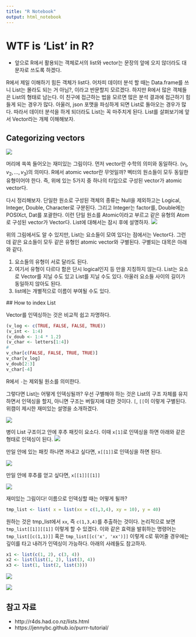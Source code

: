 ```yaml
---
title: "R Notebook"
output: html_notebook
---
```



# WTF is 'List' in R?

* 앞으로 R에서 활용되는 객체로서의 list와 vector는 문장의 앞에 오지 않더라도 대문자로 쓰도록 하겠다. 

R에서 제일 이해하기 힘든 객체가 list다. 어차피 데이터 분석 할 때는  Data.frame를 쓰니 List는 몰라도 되는 거 아님?, 이라고 반문할지 모르겠다. 하지만 R에서 많은 객체들은 List의 형태로 남는다. 이 친구에 접근하는 법을 모르면 많은 분석 결과에 접근하기 힘들게 되는 경우가 많다. 아울러, json 포맷을 파싱하게 되면 List로 돌아오는 경우가 많다. 따라서 데이터 분석을 하게 되더라도 List는 꼭 마주치게 된다. List를 살펴보기에 앞서 Vector라는 개체 이해해보자. 

## Categorizing vectors

![](https://pbs.twimg.com/media/Djl0avaX0AA88UN.jpg =600x)

머리에 쏙쏙 들어오는 재미있는 그림이다. 먼저 vector란 수학의 의미와 동일하다. $(v_1, v_2, \dotsc, v_3)$의 의미다. R에서 atomic vector란 무엇일까? 벡터의 원소들이 모두 동일한 유형이어야 한다. 즉, 위에 있는 5가지 중 하나의 타입으로 구성된 vector가 atomic vector다.  

다시 정리해보자. 단일한 원소로 구성된 객체의 종류는 Null을 제외하고는 Logical, Integer, Double, Character로 구분된다. 그리고 Integer는 factor를, Double에는 POSIXct, Dat를 포괄한다. 이런 단일 원소를 Atomic이라고 부르고 같은 유형의 Atom로 구성된 vector가 Vector다.  List에 대해서는 잠시 후에 설명하자. 
![](https://preview.ibb.co/cKEoLe/2018_8_5_06_49_Office_Lens.jpg =600x)

위의 그림에서도 알 수 있지만, List는 요소들이 모여 있다는 점에서는 Vector다. 그런데 같은 요소들이 모두 같은 유형인 atomic vector와 구별된다. 구별되는 대목은 아래와 같다. 

1. 요소들의 유형이 서로 달라도 된다. 
2. 여기서 유형이 다르다 함은 단시 logical인지 등 만을 지칭하지 않는다. List는 요소로 Vector를 지닐 수도 있고 List를 지닐 수도 있다. 아울러 요소들 사이의 길이가 동일하지 않아도 된다. 
3. list에는 개별적으로 이름이 부여될 수도 있다. 
 
 ## How to index List 

Vector를 인덱싱하는 것은 비교적 쉽고 자명하다. 

```r
(v_log <- c(TRUE, FALSE, FALSE, TRUE))
(v_int <- 1:4)
(v_doub <- 1:4 * 1.2)
(v_char <- letters[1:4])
#
v_char[c(FALSE, FALSE, TRUE, TRUE)]
v_char[v_log]
v_doub[2:3]
v_char[-4]
```
R에서 `-`는 제외될 원소를 의미한다. 

그렇다면 List는 어떻게 인덱싱될까? 우선 구별해야 하는 것은 List의 구조 자체를 유지하면서 인덱싱을 할지, 아니면 구조는 버릴지에 대한 것이다. `[`, `[[`이 이렇게 구별된다. 위캠이 제시한 재미있는 설명을 소개하겠다. 

![](http://r4ds.had.co.nz/images/pepper.jpg)

병이 List 구조이고 안에 후추 패킷이 요소다. 이때 `x[1]`로 인덱싱을 하면 아래와 같은 형태로 인덱싱이 된다. 
![](http://r4ds.had.co.nz/images/pepper-1.jpg =200x)

만일 안에 있는 패킷 하나면 꺼내고 싶다면, `x[[1]]`로 인덱싱을 하면 된다. 

![](http://r4ds.had.co.nz/images/pepper-2.jpg =200x)

만일 안에 후추를 얻고 싶다면, `x[[1]][[1]]`

![](http://r4ds.had.co.nz/images/pepper-3.jpg =200x)

재미있는 그림이다! 이름으로 인덱싱할 때는 어떻게 될까? 

```r
tmp_list <- list( x = list(xx = c(1,3,4), xy = 10), y = 40)
```

원하는 것은 tmp_list에서 `xx`, 즉 `c(1,3,4)`를 추출하는 것이다. 논리적으로 보면 `tmp_list[[1]][[1]]` 이렇게 할 수 있겠다. 이와 같은 효력을 발휘하는 명령어는 `tmp_list[[c(1,1)]]` 혹은 `tmp_list[[c('x', 'xx')]]` 이렇게 c로 묶어줄 경우에는 깊이를 타고 내려가 인덱싱이 가능하다.  아래의 사례들도 참고하자. 

```r
x1 <- list(c(1, 2), c(3, 4))
x2 <- list(list(1, 2), list(3, 4))
x3 <- list(1, list(2, list(3)))
```

![](http://r4ds.had.co.nz/diagrams/lists-structure.png =700x)

![](http://r4ds.had.co.nz/diagrams/lists-subsetting.png  =700x)

## 참고 자료 

* http://r4ds.had.co.nz/lists.html
* https://jennybc.github.io/purrr-tutorial/